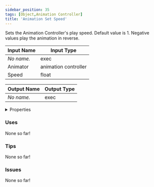 ```yaml
---
sidebar_position: 35
tags: [Object,Animation Controller]
title: 'Animation Set Speed'
---
```


Sets the Animation Controller's play speed. Default value is 1. Negative values play the animation in reverse.



<IChip uuid="ca4d8318-ff8a-4c05-8628-2573d3c0ab4b"/>

| Input Name | Input Type |
|-----------|-----------|
| *No name.* | exec |
| Animator | animation controller |
| Speed | float |

| Output Name | Output Type |
|-----------|-----------|
| *No name.* | exec |


<details>
  <summary>Properties</summary>
  <div>
    <div>
    <table>
      <thead>
        <tr>
          <th>Is beta required?</th>
          <th>No</th>
        </tr>
        <tr>
          <th>Is this chip a trolling risk?</th>
          <th>No</th>
        </tr>
        <tr>
          <th>Is this chip a role assignment risk?</th>
          <th>No</th>
        </tr>
        <tr>
          <th>Chip UUID</th>
          <th>ca4d8318-ff8a-4c05-8628-2573d3c0ab4b</th>
        </tr>
        <tr>
          <th>Room availability</th>
          <th>Available everywhere</th>
        </tr>
      </thead>
    </table>
    </div>
  </div>
</details>

### Uses

None so far!

### Tips

None so far!

### Issues

None so far!